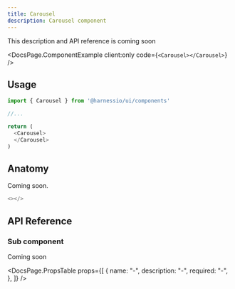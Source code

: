 ```yaml
---
title: Carousel
description: Carousel component
---
```


This description and API reference is coming soon


<DocsPage.ComponentExample client:only code={`<Carousel></Carousel>`} />

## Usage

```typescript jsx
import { Carousel } from '@harnessio/ui/components'

//...

return (
  <Carousel>
  </Carousel>
)
```

## Anatomy

Coming soon.

```typescript jsx
<></>
```

## API Reference

### Sub component

Coming soon

<DocsPage.PropsTable
  props={[
    {
      name: "-",
      description: "-",
      required: "-",
    },
  ]}
/>
